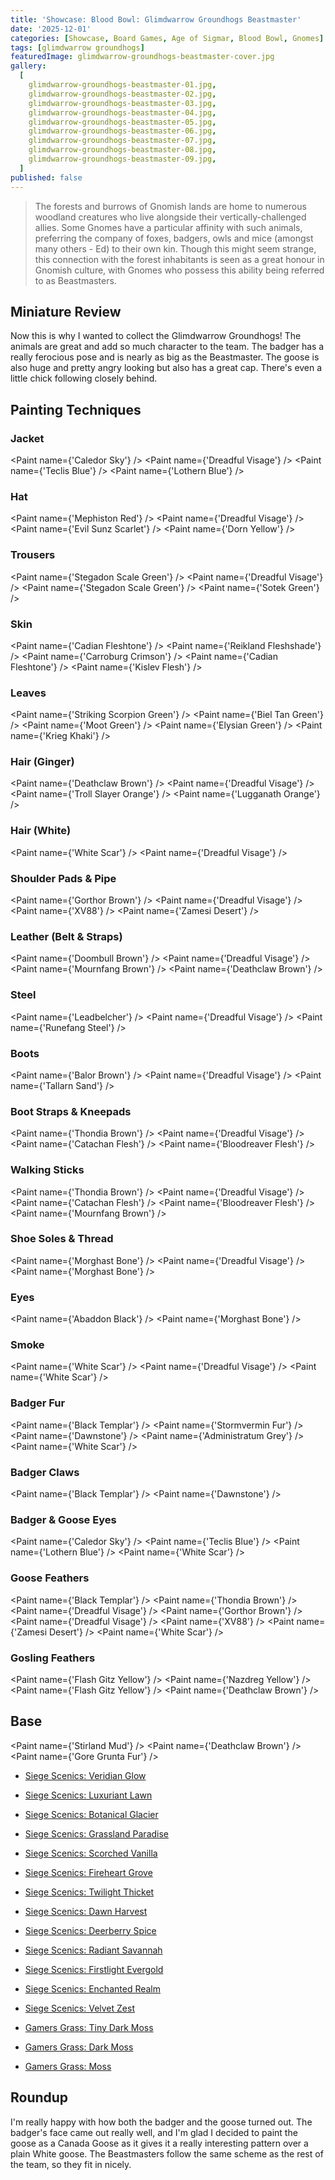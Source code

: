 ```yaml
---
title: 'Showcase: Blood Bowl: Glimdwarrow Groundhogs Beastmaster'
date: '2025-12-01'
categories: [Showcase, Board Games, Age of Sigmar, Blood Bowl, Gnomes]
tags: [glimdwarrow groundhogs]
featuredImage: glimdwarrow-groundhogs-beastmaster-cover.jpg
gallery:
  [
    glimdwarrow-groundhogs-beastmaster-01.jpg,
    glimdwarrow-groundhogs-beastmaster-02.jpg,
    glimdwarrow-groundhogs-beastmaster-03.jpg,
    glimdwarrow-groundhogs-beastmaster-04.jpg,
    glimdwarrow-groundhogs-beastmaster-05.jpg,
    glimdwarrow-groundhogs-beastmaster-06.jpg,
    glimdwarrow-groundhogs-beastmaster-07.jpg,
    glimdwarrow-groundhogs-beastmaster-08.jpg,
    glimdwarrow-groundhogs-beastmaster-09.jpg,
  ]
published: false
---
```



> The forests and burrows of Gnomish lands are home to numerous woodland creatures who live alongside their
> vertically-challenged allies. Some Gnomes have a particular affinity with such animals, preferring the company of
> foxes, badgers, owls and mice (amongst many others - Ed) to their own kin. Though this might seem strange, this
> connection with the forest inhabitants is seen as a great honour in Gnomish culture, with Gnomes who possess this
> ability being referred to as Beastmasters.

## Miniature Review

Now this is why I wanted to collect the Glimdwarrow Groundhogs! The animals are great and add so much character to the
team. The badger has a really ferocious pose and is nearly as big as the Beastmaster. The goose is also huge and pretty
angry looking but also has a great cap. There's even a little chick following closely behind.

## Painting Techniques

### Jacket

<Paint name={'Caledor Sky'} />
<Paint name={'Dreadful Visage'} />
<Paint name={'Teclis Blue'} />
<Paint name={'Lothern Blue'} />

### Hat

<Paint name={'Mephiston Red'} />
<Paint name={'Dreadful Visage'} />
<Paint name={'Evil Sunz Scarlet'} />
<Paint name={'Dorn Yellow'} />

### Trousers

<Paint name={'Stegadon Scale Green'} />
<Paint name={'Dreadful Visage'} />
<Paint name={'Stegadon Scale Green'} />
<Paint name={'Sotek Green'} />

### Skin

<Paint name={'Cadian Fleshtone'} />
<Paint name={'Reikland Fleshshade'} />
<Paint name={'Carroburg Crimson'} />
<Paint name={'Cadian Fleshtone'} />
<Paint name={'Kislev Flesh'} />

### Leaves

<Paint name={'Striking Scorpion Green'} />
<Paint name={'Biel Tan Green'} />
<Paint name={'Moot Green'} />
<Paint name={'Elysian Green'} />
<Paint name={'Krieg Khaki'} />

### Hair (Ginger)

<Paint name={'Deathclaw Brown'} />
<Paint name={'Dreadful Visage'} />
<Paint name={'Troll Slayer Orange'} />
<Paint name={'Lugganath Orange'} />

### Hair (White)

<Paint name={'White Scar'} />
<Paint name={'Dreadful Visage'} />

### Shoulder Pads & Pipe

<Paint name={'Gorthor Brown'} />
<Paint name={'Dreadful Visage'} />
<Paint name={'XV88'} />
<Paint name={'Zamesi Desert'} />

### Leather (Belt & Straps)

<Paint name={'Doombull Brown'} />
<Paint name={'Dreadful Visage'} />
<Paint name={'Mournfang Brown'} />
<Paint name={'Deathclaw Brown'} />

### Steel

<Paint name={'Leadbelcher'} />
<Paint name={'Dreadful Visage'} />
<Paint name={'Runefang Steel'} />

### Boots

<Paint name={'Balor Brown'} />
<Paint name={'Dreadful Visage'} />
<Paint name={'Tallarn Sand'} />

### Boot Straps & Kneepads

<Paint name={'Thondia Brown'} />
<Paint name={'Dreadful Visage'} />
<Paint name={'Catachan Flesh'} />
<Paint name={'Bloodreaver Flesh'} />

### Walking Sticks

<Paint name={'Thondia Brown'} />
<Paint name={'Dreadful Visage'} />
<Paint name={'Catachan Flesh'} />
<Paint name={'Bloodreaver Flesh'} />
<Paint name={'Mournfang Brown'} />

### Shoe Soles & Thread

<Paint name={'Morghast Bone'} />
<Paint name={'Dreadful Visage'} />
<Paint name={'Morghast Bone'} />

### Eyes

<Paint name={'Abaddon Black'} />
<Paint name={'Morghast Bone'} />

### Smoke

<Paint name={'White Scar'} />
<Paint name={'Dreadful Visage'} />
<Paint name={'White Scar'} />

### Badger Fur

<Paint name={'Black Templar'} />
<Paint name={'Stormvermin Fur'} />
<Paint name={'Dawnstone'} />
<Paint name={'Administratum Grey'} />
<Paint name={'White Scar'} />

### Badger Claws

<Paint name={'Black Templar'} />
<Paint name={'Dawnstone'} />

### Badger & Goose Eyes

<Paint name={'Caledor Sky'} />
<Paint name={'Teclis Blue'} />
<Paint name={'Lothern Blue'} />
<Paint name={'White Scar'} />

### Goose Feathers

<Paint name={'Black Templar'} />
<Paint name={'Thondia Brown'} />
<Paint name={'Dreadful Visage'} />
<Paint name={'Gorthor Brown'} />
<Paint name={'Dreadful Visage'} />
<Paint name={'XV88'} />
<Paint name={'Zamesi Desert'} />
<Paint name={'White Scar'} />

### Gosling Feathers

<Paint name={'Flash Gitz Yellow'} />
<Paint name={'Nazdreg Yellow'} />
<Paint name={'Flash Gitz Yellow'} />
<Paint name={'Deathclaw Brown'} />

## Base

<Paint name={'Stirland Mud'} />
<Paint name={'Deathclaw Brown'} />
<Paint name={'Gore Grunta Fur'} />

- [Siege Scenics: Veridian Glow](https://siegescenics.co.uk/product/veridian-glow-tufts/)
- [Siege Scenics: Luxuriant Lawn](https://siegescenics.co.uk/product/luxuriant-lawn-tufts/)
- [Siege Scenics: Botanical Glacier](https://siegescenics.co.uk/product/botanical-glacier-tufts/)
- [Siege Scenics: Grassland Paradise](https://siegescenics.co.uk/product/grassland-paradise-tufts/)
- [Siege Scenics: Scorched Vanilla](https://siegescenics.co.uk/product/scorched-vanilla/)
- [Siege Scenics: Fireheart Grove](https://siegescenics.co.uk/product/fireheart-grove-tufts/)
- [Siege Scenics: Twilight Thicket](https://siegescenics.co.uk/product/twilight-thicket-tufts/)
- [Siege Scenics: Dawn Harvest](https://siegescenics.co.uk/product/dawn-harvest-tufts/)
- [Siege Scenics: Deerberry Spice](https://siegescenics.co.uk/product/deerberry-spice-tufts/)
- [Siege Scenics: Radiant Savannah](https://siegescenics.co.uk/product/radiant-savannah-tufts/)
- [Siege Scenics: Firstlight Evergold](https://siegescenics.co.uk/product/firstlight-evergold-tufts/)
- [Siege Scenics: Enchanted Realm](https://siegescenics.co.uk/product/enchanted-realm-moss-pads/)
- [Siege Scenics: Velvet Zest](https://siegescenics.co.uk/product/velvet-zest-moss-pads/)

- [Gamers Grass: Tiny Dark Moss](https://gamersgrass.com/product/tiny-dark-moss-2mm/)
- [Gamers Grass: Dark Moss](https://gamersgrass.com/product/dark-moss-2mm/)
- [Gamers Grass: Moss](https://gamersgrass.com/product/moss-2mm/)

## Roundup

I'm really happy with how both the badger and the goose turned out. The badger's face came out really well, and
I'm glad I decided to paint the goose as a Canada Goose as it gives it a really interesting pattern over a plain White
goose. The Beastmasters follow the same scheme as the rest of the team, so they fit in nicely.
